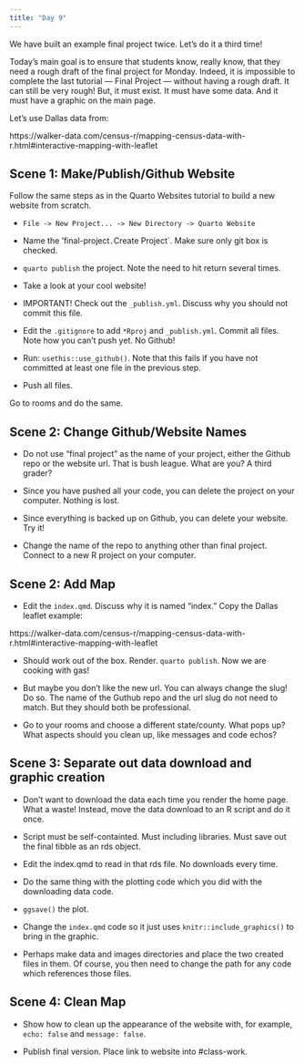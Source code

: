 ```yaml
---
title: "Day 9"
---
```


We have built an example final project twice. Let's do it a third time! 

Today's main goal is to ensure that students know, really know, that they need a rough draft of the final project for Monday. Indeed, it is impossible to complete the last tutorial --- Final Project --- without having a rough draft. It can still be very rough! But, it must exist. It must have some data. And it must have a graphic on the main page.

Let's use Dallas data from:

https://walker-data.com/census-r/mapping-census-data-with-r.html#interactive-mapping-with-leaflet

## Scene 1: Make/Publish/Github Website

Follow the same steps as in the Quarto Websites tutorial to build a new website from scratch.

* `File -> New Project... -> New Directory -> Quarto Website`

* Name the 'final-project`. `Create Project`. Make sure only git box is checked.

* `quarto publish` the project. Note the need to hit return several times. 

* Take a look at your cool website!

* IMPORTANT! Check out the `_publish.yml`. Discuss why you should not commit this file.

* Edit the `.gitignore` to add `*Rproj` and `_publish.yml`. Commit all files. Note how you can't push yet. No Github!

* Run: `usethis::use_github()`. Note that this fails if you have not committed at least one file in the previous step.

* Push all files.

Go to rooms and do the same.

## Scene 2: Change Github/Website Names

* Do not use "final project" as the name of your project, either the Github repo or the website url. That is bush league. What are you? A third grader?

* Since you have pushed all your code, you can delete the project on your computer. Nothing is lost.

* Since everything is backed up on Github, you can delete your website. Try it!

* Change the name of the repo to anything other than final project. Connect to a new R project on your computer.

## Scene 2: Add Map

* Edit the `index.qmd`. Discuss why it is named "index." Copy the Dallas leaflet example:

https://walker-data.com/census-r/mapping-census-data-with-r.html#interactive-mapping-with-leaflet

* Should work out of the box. Render. `quarto publish`. Now we are cooking with gas!

* But maybe you don't like the new url. You can always change the slug! Do so. The name of the Guthub repo and the url slug do not need to match. But they should both be professional.

* Go to your rooms and choose a different state/county. What pops up? What aspects should you clean up, like messages and code echos?

## Scene 3: Separate out data download and graphic creation

* Don't want to download the data each time you render the home page. What a waste! Instead, move the data download to an R script and do it once. 

* Script must be self-containted. Must including libraries. Must save out the final tibble as an rds object.

* Edit the index.qmd to read in that rds file. No downloads every time.

* Do the same thing with the plotting code which you did with the downloading data code. 

* `ggsave()` the plot.

* Change the `index.qmd` code so it just uses `knitr::include_graphics()` to bring in the graphic.

* Perhaps make data and images directories and place the two created files in them. Of course, you then need to change the path for any code which references those files.

## Scene 4: Clean Map

* Show how to clean up the appearance of the website with, for example, `echo: false` and `message: false`.

* Publish final version. Place link to website into #class-work.






